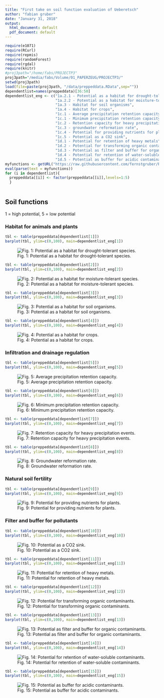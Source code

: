 ```yaml
---
title: "First take on soil function evaluation of Ueberetsch"
author: "fabian gruber"
date: "January 31, 2018"
output:
  html_document: default
  pdf_document: default
---
```


```r
require(e1071)
require(RCurl)
require(repmis)
require(randomForest)
require(rgdal)
require(knitr)
#proj3path="/home/fabs/PROJECTP3"
proj3path="/media/fabs/Volume/01_PAPERZEUG/PROJECTP3/"
setwd(proj3path)
load(file=paste(proj3path, "/data/preppeddata.RData",sep=""))
dependentlist=names(preppeddata)[36:50]
dependentlist_eng <- c("1a.2.1 - Potential as a habitat for drought-tolerant species",
                       "1a.2.2 - Potential as a habitat for moisture-tolerant species",
                       "1a.3 - Habitat for soil organisms",
                       "1a.4 - Habitat for crops",
                       "1c.1 - Average precipitation retention capacity",
                       "1c.1 - Minimum precipitation retention capacity",
                       "1c.2 - Retention capacity for heavy precipitation events",
                       "1c.3 - groundwater reformation rate",
                       "1c.4 - Potential for providing nutrients for plants",
                       "1c.5 - Potential as a CO2 sink",
                       "1d.1 - Potential for retention of heavy metals",
                       "1d.2 - Potential for transforming organic contaminants",
                       "1d.3 - Potential as filter and buffer for organic contaminants",
                       "1d.4 - Potential for retention of water-soluble contaminants",
                       "1d.5 - Potential as buffer for acidic contaminants")              
myfunctions <- getURL("https://raw.githubusercontent.com/fernstgruber/Rstuff/master/fabiansandrossitersfunctions.R", ssl.verifypeer = FALSE)
eval(parse(text = myfunctions))
for (i in dependentlist){
  preppeddata[[i]] <- factor(preppeddata[[i]],levels=1:5)
  }
  
```

## Soil functions
1 = high potential, 5 = low potential  



### Habitat for animals and plants  
   
```r
tbl <- table(preppeddata[dependentlist[1]])
barplot(tbl, ylim=c(0,100), main=dependentlist_eng[1])
```


   ![Fig. 1: Potential as a habitat for drought-tolerant species.](/media/fabs/Volume/01_PAPERZEUG/PROJECTP3/maps/Leben_Tr.png)   



```r
tbl <- table(preppeddata[dependentlist[2]])
barplot(tbl, ylim=c(0,100), main=dependentlist_eng[2])
```

   ![Fig. 2: Potential as a habitat for moisture-tolerant species.](/media/fabs/Volume/01_PAPERZEUG/PROJECTP3/maps/Leben_Feucht.png)   

```r
tbl <- table(preppeddata[dependentlist[3]])
barplot(tbl, ylim=c(0,100), main=dependentlist_eng[3])
```

   ![Fig. 3: Potential as a habitat for soil organisms.](/media/fabs/Volume/01_PAPERZEUG/PROJECTP3/maps/Leben_Org.png)   




```r
tbl <- table(preppeddata[dependentlist[4]])
barplot(tbl, ylim=c(0,100), main=dependentlist_eng[4])
```

   ![Fig. 4: Potential as a habitat for crops.](/media/fabs/Volume/01_PAPERZEUG/PROJECTP3/maps/Leben_kult.png)   


### Infiltration and drainage regulation  
 

```r
tbl <- table(preppeddata[dependentlist[5]])
barplot(tbl, ylim=c(0,100), main=dependentlist_eng[5])
```

   ![Fig. 5: Average precipitation retention capacity.](/media/fabs/Volume/01_PAPERZEUG/PROJECTP3/maps/Retent_ave.png)   



```r
tbl <- table(preppeddata[dependentlist[6]])
barplot(tbl, ylim=c(0,100), main=dependentlist_eng[6])
```

![Fig. 6: Minimum precipitation retention capacity.](/media/fabs/Volume/01_PAPERZEUG/PROJECTP3/maps/Retent_min.png) 




```r
tbl <- table(preppeddata[dependentlist[7]])
barplot(tbl, ylim=c(0,100), main=dependentlist_eng[7])
```

![Fig. 7: Retention capacity for heavy precipitation events.](/media/fabs/Volume/01_PAPERZEUG/PROJECTP3/maps/Retent_stark.png) 



```r
tbl <- table(preppeddata[dependentlist[8]])
barplot(tbl, ylim=c(0,100), main=dependentlist_eng[8])
```

![Fig. 8: Groundwater reformation rate.](/media/fabs/Volume/01_PAPERZEUG/PROJECTP3/maps/GWneu.png) 

### Natural soil fertility  


```r
tbl <- table(preppeddata[dependentlist[9]])
barplot(tbl, ylim=c(0,100), main=dependentlist_eng[9])
```

![Fig. 9: Potential for providing nutrients for plants.](/media/fabs/Volume/01_PAPERZEUG/PROJECTP3/maps/Naehrstoff.png) 

### Filter and buffer for pollutants


```r
tbl <- table(preppeddata[dependentlist[10]])
barplot(tbl, ylim=c(0,100), main=dependentlist_eng[10])
```

![Fig. 10: Potential as a CO2 sink.](/media/fabs/Volume/01_PAPERZEUG/PROJECTP3/maps/CO2Senke.png) 



```r
tbl <- table(preppeddata[dependentlist[11]])
barplot(tbl, ylim=c(0,100), main=dependentlist_eng[11])
```

![Fig. 11: Potential for retention of heavy metals.](/media/fabs/Volume/01_PAPERZEUG/PROJECTP3/maps/Filtpuff.png) 



```r
tbl <- table(preppeddata[dependentlist[12]])
barplot(tbl, ylim=c(0,100), main=dependentlist_eng[12])
```

![Fig. 12: Potential for transforming organic contaminants.](/media/fabs/Volume/01_PAPERZEUG/PROJECTP3/maps/Transformation.png) 


```r
tbl <- table(preppeddata[dependentlist[13]])
barplot(tbl, ylim=c(0,100), main=dependentlist_eng[13])
```

![Fig. 13: Potential as filter and buffer for organic contaminants.](/media/fabs/Volume/01_PAPERZEUG/PROJECTP3/maps/Filtpuff_Org.png) 


```r
tbl <- table(preppeddata[dependentlist[14]])
barplot(tbl, ylim=c(0,100), main=dependentlist_eng[14])
```
 
![Fig. 14: Potential for retention of water-soluble contaminants.](/media/fabs/Volume/01_PAPERZEUG/PROJECTP3/maps/Filtpuff_Nit.png)


```r
tbl <- table(preppeddata[dependentlist[15]])
barplot(tbl, ylim=c(0,100), main=dependentlist_eng[15])
```

 ![Fig. 15: Potential as buffer for acidic contaminants.](/media/fabs/Volume/01_PAPERZEUG/PROJECTP3/maps/Puffer_sauer.png)
 